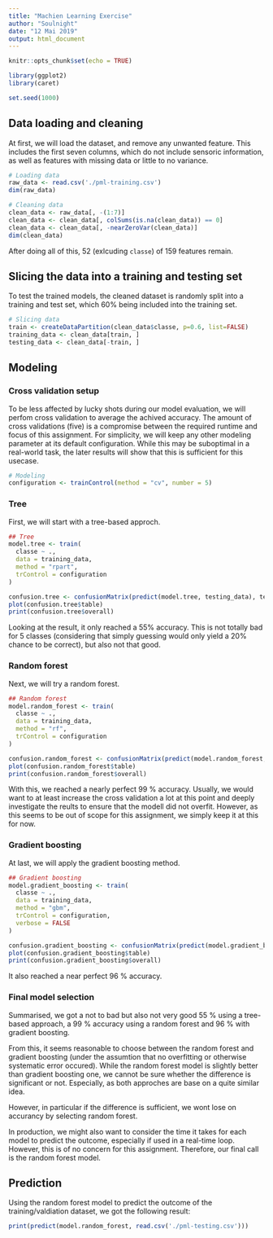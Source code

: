 ```yaml
---
title: "Machien Learning Exercise"
author: "Soulnight"
date: "12 Mai 2019"
output: html_document
---
```


```r
knitr::opts_chunk$set(echo = TRUE)
```

```r
library(ggplot2) 
library(caret)

set.seed(1000)
```

## Data loading and cleaning

At first, we will load the dataset, and remove any unwanted feature. This includes the first seven columns, which do not include sensoric information, as well as features with missing data or little to no variance.

```r
# Loading data
raw_data <- read.csv('./pml-training.csv')
dim(raw_data)

# Cleaning data
clean_data <- raw_data[, -(1:7)]
clean_data <- clean_data[, colSums(is.na(clean_data)) == 0]
clean_data <- clean_data[, -nearZeroVar(clean_data)]
dim(clean_data)
```

After doing all of this, 52 (exlcuding `classe`) of 159 features remain.

## Slicing the data into a training and testing set

To test the trained models, the cleaned dataset is randomly split into a training and test set, which 60% being included into the training set.

```r
# Slicing data
train <- createDataPartition(clean_data$classe, p=0.6, list=FALSE)
training_data <- clean_data[train, ]
testing_data <- clean_data[-train, ]
```

## Modeling

### Cross validation setup

To be less affected by lucky shots during our model evaluation, we will perfom cross validation to average the achived accuracy. The amount of cross validations (five) is a compromise between the required runtime and focus of this assignment. For simplicity, we will keep any other modeling parameter at its default configuration. While this may be suboptimal in a real-world task, the later results will show that this is sufficient for this usecase.

```r
# Modeling
configuration <- trainControl(method = "cv", number = 5)
```

### Tree

First, we will start with a tree-based approch.

```r
## Tree
model.tree <- train(
  classe ~ .,
  data = training_data,
  method = "rpart",
  trControl = configuration
)

confusion.tree <- confusionMatrix(predict(model.tree, testing_data), testing_data$classe)
plot(confusion.tree$table)
print(confusion.tree$overall)
```

Looking at the result, it only reached a 55% accuracy. This is not totally bad for 5 classes (considering that simply guessing would only yield a 20% chance to be correct), but also not that good.

### Random forest

Next, we will try a random forest.

```r
## Random forest
model.random_forest <- train(
  classe ~ .,
  data = training_data,
  method = "rf",
  trControl = configuration
)

confusion.random_forest <- confusionMatrix(predict(model.random_forest, testing_data), testing_data$classe)
plot(confusion.random_forest$table)
print(confusion.random_forest$overall)
```

With this, we reached a nearly perfect 99 % accuracy. Usually, we would want to at least increase the cross validation a lot at this point and deeply investigate the reults to ensure that the modell did not overfit. However, as this seems to be out of scope for this assignment, we simply keep it at this for now.

### Gradient boosting

At last, we will apply the gradient boosting method.

```r
## Gradient boosting
model.gradient_boosting <- train(
  classe ~ .,
  data = training_data,
  method = "gbm",
  trControl = configuration,
  verbose = FALSE
)

confusion.gradient_boosting <- confusionMatrix(predict(model.gradient_boosting, testing_data), testing_data$classe)
plot(confusion.gradient_boosting$table)
print(confusion.gradient_boosting$overall)
```

It also reached a near perfect 96 % accuracy.

### Final model selection

Summarised, we got a not to bad but also not very good 55 % using a tree-based approach, a 99 % accuracy using a random forest and 96 % with gradient boosting.

From this, it seems reasonable to choose between the random forest and gradient boosting (under the assumtion that no overfitting or otherwise systematic error occured). While the random forest model is slightly better than gradient boosting one, we cannot be sure whether the difference is significant or not. Especially, as both approches are base on a quite similar idea.

However, in particular if the difference is sufficient, we wont lose on accurancy by selecting random forest.

In production, we might also want to consider the time it takes for each model to predict the outcome, especially if used in a real-time loop. However, this is of no concern for this assignment. Therefore, our final call is the random forest model.

## Prediction

Using the random forest model to predict the outcome of the training/valdiation dataset, we got the following result:

```r
print(predict(model.random_forest, read.csv('./pml-testing.csv')))
```
